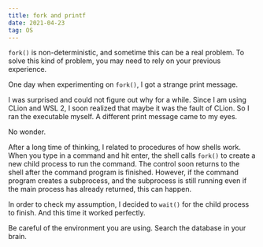```yaml
---
title: fork and printf
date: 2021-04-23
tag: OS
---
```


`fork()` is non-deterministic, and sometime this can be a real problem. To solve this kind of problem, you may need to rely on your previous experience.

One day when experimenting on `fork()`, I got a strange print message.

I was surprised and could not figure out why for a while. Since I am using CLion and WSL 2, I soon realized that maybe it was the fault of CLion. So I ran the executable myself. A different print message came to my eyes.

No wonder.

After a long time of thinking, I related to procedures of how shells work. When you type in a command and hit enter, the shell calls `fork()` to create a new child process to run the command. The control soon returns to the shell after the command program is finished. However, if the command program creates a subprocess, and the subprocess is still running even if the main process has already returned, this can happen.

In order to check my assumption, I decided to `wait()` for the child process to finish. And this time it worked perfectly.

Be careful of the environment you are using. Search the database in your brain.
